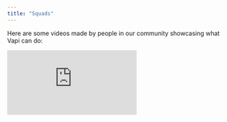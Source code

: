 ```yaml
---
title: "Squads"
---
```


Here are some videos made by people in our community showcasing what Vapi can do:

<div class="video-grid">
  <iframe
    src="https://www.youtube.com/embed/uT7mW61H0nw?si=eN_n2c2umNNRtxIw"
    title="YouTube video player"
    frameborder="0"
    allow="accelerometer; autoplay; clipboard-write; encrypted-media; gyroscope; picture-in-picture; web-share"
    referrerpolicy="strict-origin-when-cross-origin"
    allowfullscreen
  />
  <iframe
    width="100%"
    height="315"
    src="https://www.youtube.com/embed/n8oFkp0_2qE?si=Egsv56Nfx-Dkl_b4"
    title="YouTube video player"
    frameborder="0"
    allow="accelerometer; autoplay; clipboard-write; encrypted-media; gyroscope; picture-in-picture; web-share"
    referrerpolicy="strict-origin-when-cross-origin"
    allowfullscreen
  />
  <iframe
    width="100%"
    height="315"
    src="https://www.youtube.com/embed/uJ52-EqBscQ?si=GeJJCUcptinCqRRg"
    title="YouTube video player"
    frameborder="0"
    allow="accelerometer; autoplay; clipboard-write; encrypted-media; gyroscope; picture-in-picture; web-share"
    referrerpolicy="strict-origin-when-cross-origin"
    allowfullscreen
  />
  <iframe
    width="100%"
    height="315"
    src="https://www.youtube.com/embed/V308U_5syiA?si=DQycim7-WhzVOsQp"
    title="YouTube video player"
    frameborder="0"
    allow="accelerometer; autoplay; clipboard-write; encrypted-media; gyroscope; picture-in-picture; web-share"
    referrerpolicy="strict-origin-when-cross-origin"
    allowfullscreen
  />

  <iframe
    width="100%"
    height="315"
    src="https://www.youtube.com/embed/uT7mW61H0nw"
    title="YouTube video player"
    frameborder="0"
    allow="accelerometer; autoplay; clipboard-write; encrypted-media; gyroscope; picture-in-picture; web-share"
    referrerpolicy="strict-origin-when-cross-origin"
    allowfullscreen
  />
  </div>

## Send Us Your Video

Have a video showcasing Vapi that you want us to feature? Let us know:

<CardGroup cols={2}>
  <Card
    title="Send Us Your Video"
    icon="video-arrow-up-right"
    iconType="solid"
    href="mailto:support@vapi.ai"
  >
    Send us your video showcasing what Vapi can do, we'd like to feature it.
  </Card>
</CardGroup>
